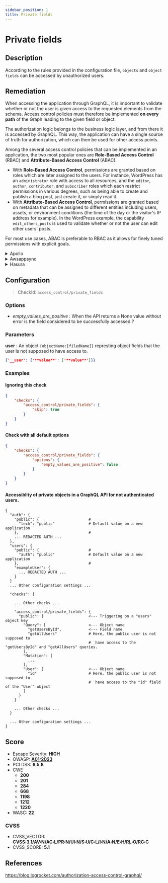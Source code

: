 ```yaml
---
sidebar_position: 1
title: Private fields
---
```


# Private fields

## Description

According to the rules provided in the configuration file, `objects` and `object fields` can be accessed by unauthorized users.

## Remediation

When accessing the application through GraphQL, it is important to validate whether or not the user is given access to the requested elements from the schema.
Access control policies must therefore be implemented **on every path** of the Graph leading to the given field or object.

The authorization logic belongs to the business logic layer, and from there it is accessed by GraphQL.
This way, the application can have a single source of truth for authorization, which can then be used for other access points.

Among the several access control policies that can be implemented in an application, the two most popular ones are **Role-Based Access Control** (RBAC) and **Attribute-Based Access Control** (ABAC).
  - With **Role-Based Access Control**, permissions are granted based on roles which are later assigned to the users. For instance, WordPress has an `administrator` role with access to all resources, and the `editor`, `author`, `contributor`, and `subscriber` roles which each restrict permissions in various degrees, such as being able to create and publish a blog post, just create it, or simply read it.
  - With **Attribute-Based Access Control**, permissions are granted based on metadata that can be assigned to different entities including users, assets, or environment conditions (the time of the day or the visitor's IP address for example). In the WordPress example, the capability `edit_others_posts` is used to validate whether or not the user can edit other users' posts.

For most use cases, ABAC is preferable to RBAC as it allows for finely tuned permissions with explicit goals.


<details>
    <summary>Apollo</summary>

See [Apollo's Access Control documentation](https://www.apollographql.com/docs/apollo-server/security/authentication/#in-resolvers).
For large scale applications, you'll want to use a specific package like [GraphQL Shield](https://github.com/maticzav/graphql-shield) for quick and easy Access Control management.


</details>

<details>
    <summary>Awsappsync</summary>

Appsync provides several methods for protecting critical information.
-To learn how to implement fine-grained access control, head over to https://docs.aws.amazon.com/appsync/latest/devguide/security-authz.html#fine-grained-access-control.


</details>

<details>
    <summary>Hasura</summary>

See Hasura's detailed [documentation for Authorization Management](https://hasura.io/docs/latest/graphql/core/auth/authorization/permission-rules/).


</details>

## Configuration

> CheckId: `access_control/private_fields`

### Options

- *empty_values_are_positive* : When the API returns a None value without error is the field considered to be successfully accessed ?


### Parameters


**user** : An object `{objectName:[filedName]}` represting object fields that the user is not supposed to have access to.

```json
{'__user': {'**value**': ['**value**']}}
```




### Examples


#### Ignoring this check

```json
{
    "checks": {
        "access_control/private_fields": {
            "skip": true
        }
    }
}
```


#### Check with all default options

```json
{
    "checks": {
        "access_control/private_fields": {
            "options": {
                "empty_values_are_positive": false
            }
        }
    }
}
```


#### Accessiblity of private objects in a GraphQL API for not authenticated users.

```
{
  "auth": {
    "public": {                      #
      "tech": "public"               # Default value on a new application
    },                               #
    ... REDACTED AUTH ...
  },
  "users": {
    "public": {                      #
      "auth": "public"               # Default value on a new application
    },                               #
    "exampleUser": {
      ... REDACTED AUTH ...
    }
  }
  ... Other configuration settings ...

  "checks": {

    ... Other checks ...

    "access_control/private_fields": {
      "public": {                    <--- Triggering on a "users" object key
        "Query": [                   <--- Object name
          "getUsersById",            <--- Field name
          "getAllUsers"              # Here, the public user is not supposed to
                                     #  have access to the "getUsersById" and "getAllUsers" queries.
        ],
        "Mutation": [
          ...
        ],
        "User": [                    <--- Object name
          "id"                       # Here, the public user is not supposed to
                                     #  have access to the "id" field of the "User" object
        ]
      }
    }

    ... Other checks ...
  }

  ... Other configuration settings ...
}
```





## Score

- Escape Severity: **<span className="high-severity">HIGH</span>**
- OWASP: **[A01:2023](https://github.com/OWASP/API-Security/blob/master/editions/2023/en/0xa1-broken-object-level-authorization.md)**
- PCI DSS: **6.5.8**
- CWE
  - **200**
  - **201**
  - **284**
  - **668**
  - **1198**
  - **1212**
  - **1220**
- WASC: **22**



### CVSS

- CVSS_VECTOR: **CVSS:3.1/AV:N/AC:L/PR:N/UI:N/S:U/C:L/I:N/A:N/E:H/RL:O/RC:C**
- CVSS_SCORE: **5.1**

## References

https://blog.logrocket.com/authorization-access-control-graphql/
